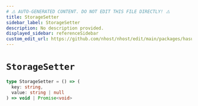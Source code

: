 ```yaml
---
# ⚠️ AUTO-GENERATED CONTENT. DO NOT EDIT THIS FILE DIRECTLY! ⚠️
title: StorageSetter
sidebar_label: StorageSetter
description: No description provided.
displayed_sidebar: referenceSidebar
custom_edit_url: https://github.com/nhost/nhost/edit/main/packages/hasura-auth-js/src/types/local-storage.ts#L2
---
```


# `StorageSetter`

```ts
type StorageSetter = () => (
  key: string,
  value: string | null
) => void | Promise<void>
```
